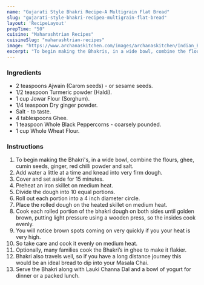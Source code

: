 ---
name: "Gujarati Style Bhakri Recipe-A Multigrain Flat Bread"
slug: "gujarati-style-bhakri-recipea-multigrain-flat-bread"
layout: 'RecipeLayout'
prepTime: "50"
cuisine: "Maharashtrian Recipes"
cuisineSlug: "maharashtrian-recipes"
image: "https://www.archanaskitchen.com/images/archanaskitchen/Indian_Breads/Gujarati_Bhakri_Recipe-1.jpg"
excerpt: "To begin making the Bhakris, in a wide bowl, combine the flours, ghee, cumin seeds, ginger, red chilli powder and salt"
---

### Ingredients

- 2 teaspoons Ajwain (Carom seeds) - or sesame seeds.
- 1/2 teaspoon Turmeric powder (Haldi).
- 1 cup Jowar Flour (Sorghum).
- 1/4 teaspoon Dry ginger powder.
- Salt - to taste.
- 4 tablespoons Ghee.
- 1 teaspoon Whole Black Peppercorns - coarsely pounded.
- 1 cup Whole Wheat Flour.

### Instructions

1. To begin making the Bhakri's, in a wide bowl, combine the flours, ghee, cumin seeds, ginger, red chilli powder and salt.
1. Add water a little at a time and knead into very firm dough.
1. Cover and set aside for 15 minutes.
1. Preheat an iron skillet on medium heat.
1. Divide the dough into 10 equal portions.
1. Roll out each portion into a 4 inch diameter circle.
1. Place the rolled dough on the heated skillet on medium heat.
1. Cook each rolled portion of the bhakri dough on both sides until golden brown, putting light pressure using a wooden press, so the insides cook evenly.
1. You will notice brown spots coming on very quickly if you your heat is very high.
1. So take care and cook it evenly on medium heat.
1. Optionally, many families cook the Bhakri’s in ghee to make it flakier.
1. Bhakri also travels well, so if you have a long distance journey this would be an ideal bread to dip into your Masala Chai.
1. Serve the Bhakri along with Lauki Channa Dal and a bowl of yogurt for dinner or a packed lunch.
